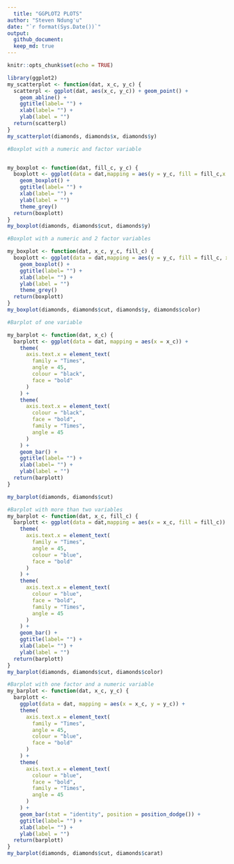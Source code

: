 ```yaml
---  
  title: "GGPLOT2 PLOTS"  
author: "Steven Ndung'u"  
date: "`r format(Sys.Date())`"
output:  
  github_document:  
  keep_md: true  
---  
```


```r
knitr::opts_chunk$set(echo = TRUE)
```


```r
library(ggplot2)
my_scatterplot <- function(dat, x_c, y_c) {
  scatterpl <- ggplot(dat, aes(x_c, y_c)) + geom_point() +
    geom_abline() +
    ggtitle(label= "") +
    xlab(label= "") +
    ylab(label = "")
  return(scatterpl)
}
my_scatterplot(diamonds, diamonds$x, diamonds$y)
```

```r
#Boxplot with a numeric and factor variable


my_boxplot <- function(dat, fill_c, y_c) {
  boxplott <- ggplot(data = dat,mapping = aes(y = y_c, fill = fill_c,x = "")) +
    geom_boxplot() +
    ggtitle(label= "") +
    xlab(label= "") +
    ylab(label = "")
    theme_grey()
  return(boxplott)
}
my_boxplot(diamonds, diamonds$cut, diamonds$y)

```


```r

#Boxplot with a numeric and 2 factor variables

my_boxplot <- function(dat, x_c, y_c, fill_c) {
  boxplott <- ggplot(data = dat,mapping = aes(y = y_c, fill = fill_c, x = x_c)) +
    geom_boxplot() +
    ggtitle(label= "") +
    xlab(label= "") +
    ylab(label = "")
    theme_grey()
  return(boxplott)
}
my_boxplot(diamonds, diamonds$cut, diamonds$y, diamonds$color)

```


```r

#Barplot of one variable

my_barplot <- function(dat, x_c) {
  barplott <- ggplot(data = dat, mapping = aes(x = x_c)) +
    theme(
      axis.text.x = element_text(
        family = "Times",
        angle = 45,
        colour = "black",
        face = "bold"
      )
    ) +
    theme(
      axis.text.x = element_text(
        colour = "black",
        face = "bold",
        family = "Times",
        angle = 45
      )
    ) +
    geom_bar() + 
    ggtitle(label= "") +
    xlab(label= "") +
    ylab(label = "")
  return(barplott)
}

my_barplot(diamonds, diamonds$cut)


```


```r
#Barplot with more than two variables
my_barplot <- function(dat, x_c, fill_c) {
  barplott <- ggplot(data = dat,mapping = aes(x = x_c, fill = fill_c)) +
    theme(
      axis.text.x = element_text(
        family = "Times",
        angle = 45,
        colour = "blue",
        face = "bold"
      )
    ) +
    theme(
      axis.text.x = element_text(
        colour = "blue",
        face = "bold",
        family = "Times",
        angle = 45
      )
    ) +
    geom_bar() + 
    ggtitle(label= "") +
    xlab(label= "") +
    ylab(label = "")
  return(barplott)
}
my_barplot(diamonds, diamonds$cut, diamonds$color)


```


```r
#Barplot with one factor and a numeric variable
my_barplot <- function(dat, x_c, y_c) {
  barplott <-
    ggplot(data = dat, mapping = aes(x = x_c, y = y_c)) +
    theme(
      axis.text.x = element_text(
        family = "Times",
        angle = 45,
        colour = "blue",
        face = "bold"
      )
    ) +
    theme(
      axis.text.x = element_text(
        colour = "blue",
        face = "bold",
        family = "Times",
        angle = 45
      )
    ) +
    geom_bar(stat = "identity", position = position_dodge()) +
    ggtitle(label= "") +
    xlab(label= "") +
    ylab(label = "")
  return(barplott)
}
my_barplot(diamonds, diamonds$cut, diamonds$carat)


```



